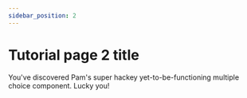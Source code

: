 ```yaml
---
sidebar_position: 2
---
```



# Tutorial page 2 title

You've discovered Pam's super hackey yet-to-be-functioning multiple choice component. Lucky you!

<MultipleChoice problem={problem1}></MultipleChoice>
